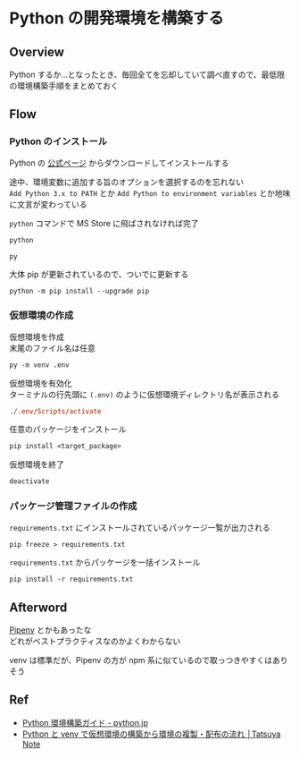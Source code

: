 # Python の開発環境を構築する

## Overview

Python するか…となったとき、毎回全てを忘却していて調べ直すので、最低限の環境構築手順をまとめておく

## Flow

### Python のインストール

Python の [公式ページ](https://www.python.org/) からダウンロードしてインストールする

途中、環境変数に追加する旨のオプションを選択するのを忘れない\
`Add Python 3.x to PATH` とか `Add Python to environment variables` とか地味に文言が変わっている

`python` コマンドで MS Store に飛ばされなければ完了

```ps
python
```

```ps
py
```

大体 pip が更新されているので、ついでに更新する

```
python -m pip install --upgrade pip
```

### 仮想環境の作成

仮想環境を作成\
末尾のファイル名は任意

```ps
py -m venv .env
```

仮想環境を有効化\
ターミナルの行先頭に `(.env)` のように仮想環境ディレクトリ名が表示される

```ps
./.env/Scripts/activate
```

任意のパッケージをインストール

```ps
pip install <target_package>
```

仮想環境を終了

```ps
deactivate
```

### パッケージ管理ファイルの作成

`requirements.txt` にインストールされているパッケージ一覧が出力される

```ps
pip freeze > requirements.txt
```

`requirements.txt` からパッケージを一括インストール

```ps
pip install -r requirements.txt
```

## Afterword

[Pipenv](https://pipenv.pypa.io/) とかもあったな\
どれがベストプラクティスなのかよくわからない

venv は標準だが、Pipenv の方が npm 系に似ているので取っつきやすくはありそう

## Ref

- [Python 環境構築ガイド - python.jp](https://www.python.jp/install/install.html)
- [Python と venv で仮想環境の構築から環境の複製・配布の流れ │Tatsuya Note](https://tatsuya-note.com/python-venv-build-and-share/)
